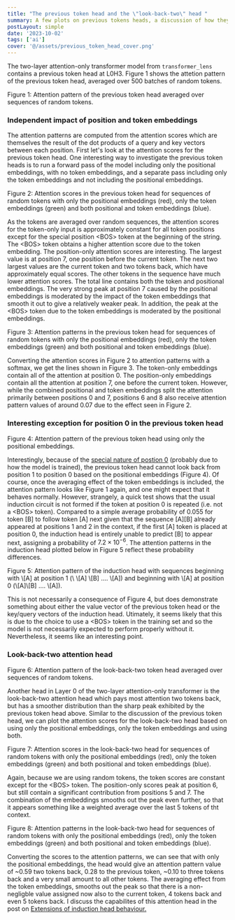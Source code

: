```yaml
---
title: "The previous token head and the \"look-back-two\" head "
summary: A few plots on previous tokens heads, a discussion of how they work and a comparison to a similar type of attention head -- a "look-back-two" head.
postLayout: simple
date: '2023-10-02'
tags: ['ai']
cover: '@/assets/previous_token_head_cover.png'
---
```



The two-layer attention-only transformer model from `transformer_lens` contains a previous token head at L0H3.  Figure 1 shows the attetion pattern of the previous token head, averaged over 500 batches of random tokens. 

<Plot dataPath="/toy_transformer_experiments/attn_pattern_prev_token_head.json" height={500} width="95%">
Figure 1: Attention pattern of the previous token head averaged over sequences of random tokens.
</Plot>

### Independent impact of position and token embeddings

The attention patterns are computed from the attention scores which are themselves the result of the dot products of a query and key vectors between each position. First let's look at the attention scores for the previous token head. One interesting way to investigate the previous token heads is to run a forward pass of the model including only the positional embeddings, with no token embeddings, and a separate pass including only the token embeddings and not including the positional embeddings.


<Plot dataPath="/toy_transformer_experiments/attn_scores_prev_token_head.json" height={500} width="95%">
Figure 2: Attention scores in the previous token head for sequences of random tokens with only the positional embeddings (red), only the token embeddings (green) and both positional and token embeddings (blue).
</Plot>


As the tokens are averaged over random sequences, the attention scores for the token-only input is approximately constant for all token positions except for the special position \<BOS> token at the beginning of the string. The \<BOS> token obtains a higher attention score due to the token embedding. The position-only attention scores are interesting. The largest value is at position 7, one position before the current token. The next two largest values are the current token and two tokens back, which have approximately equal scores. The other tokens in the sequence have much lower attention scores. The total line contains both the token and positional embeddings. The very strong peak at position 7 caused by the positional embeddings is moderated by the impact of the token embeddings that smooth it out to give a relatively weaker peak. In addition, the peak at the \<BOS> token due to the token embeddings is moderated by the positional embeddings.


<Plot dataPath="/toy_transformer_experiments/attn_pattern_prev_token_head_lastpos.json" height={500} width="95%">
Figure 3: Attention patterns in the previous token head for sequences of random tokens with only the positional embeddings (red), only the token embeddings (green) and both positional and token embeddings (blue).
</Plot>


Converting the attention scores in Figure 2 to attention patterns with a softmax, we get the lines shown in Figure 3. The token-only embeddings contain all of the attention at position 0. The position-only embeddings contain all the attention at position 7, one before the current token. However, while the combined positional and token embeddings split the attention primarily between positions 0 and 7, positions 6 and 8 also receive attention pattern values of around 0.07 due to the effect seen in Figure 2.



### Interesting exception for position 0 in the previous token head


<Plot dataPath="/toy_transformer_experiments/attn_pattern_prev_token_head_posn_only.json" height={500} width="95%">
Figure 4: Attention pattern of the previous token head using only the positional embeddings.
</Plot>


Interestingly, because of the [special nature of postion 0](/posts/pos-embeddings-two_layer) (probably due to how the model is trained), the previous token head cannot look back from position 1 to position 0 based on the positional embeddings (Figure 4). Of course, once the averaging effect of the token embeddings is included, the attention pattern looks like Figure 1 again, and one might expect that it behaves normally. However, strangely, a quick test shows that the usual induction circuit is not formed if the token at position 0 is repeated (i.e. not a \<BOS> token). Compared to a simple average probability of 0.055 for token [B] to follow token [A] next given that the sequence \[A]\[B] already appeared at positions 1 and 2 in the context, if the first [A] token is placed at position 0, the induction head is entirely unable to predict [B] to appear next, assigning a probability of $7.2 \times 10^{-6}$. The attention patterns in the induction head plotted below in Figure 5 reflect these probability differences.


<Plot dataPath="/toy_transformer_experiments/attn_pattern_prev_token_head_bug.json" height={500} width="95%">
Figure 5: Attention pattern of the induction head with sequences beginning with \[A] at position 1 (\<BOS> \[A] \[B] .... \[A]) and beginning with \[A] at position 0 (\[A]\[B] .... \[A]).
</Plot>


This is not necessarily a consequence of Figure 4, but does demonstrate something about either the value vector of the previous token head or the key/query vectors of the induction head. Utimately, it seems likely that this is due to the choice to use a \<BOS> token in the training set and so the model is not necessarily expected to perform properly without it. Nevertheless, it seems like an interesting point.



### Look-back-two attention head


<Plot dataPath="/toy_transformer_experiments/attn_pattern_lbt_head.json" height={500} width="95%">
Figure 6: Attention pattern of the look-back-two token head averaged over sequences of random tokens.
</Plot>


Another head in Layer 0 of the two-layer attention-only transformer is the look-back-two attention head which pays most attention two tokens back, but has a smoother distribution than the sharp peak exhibited by the previous token head above. Similar to the discussion of the previous token head, we can plot the attention scores for the look-back-two head based on using only the positional embeddings, only the token embeddings and using both.


<Plot dataPath="/toy_transformer_experiments/attn_scores_lbt_head_lastpos.json" height={500} width="95%">
Figure 7: Attention scores in the look-back-two head for sequences of random tokens with only the positional embeddings (red), only the token embeddings (green) and both positional and token embeddings (blue).
</Plot>


Again, because we are using random tokens, the token scores are constant except for the \<BOS> token. The position-only scores peak at position 6, but still contain a significant contribution from positions 5 and 7. The combination of the embeddings smooths out the peak even further, so that it appears something like a weighted average over the last 5 tokens of tht context.


<Plot dataPath="/toy_transformer_experiments/attn_pattern_lbt_head_lastpos.json" height={500} width="95%">
Figure 8: Attention patterns in the look-back-two head for sequences of random tokens with only the positional embeddings (red), only the token embeddings (green) and both positional and token embeddings (blue).
</Plot>

Converting the scores to the attention patterns, we can see that with only the positional embeddings, the head would give an attention pattern value of ~0.59 two tokens back, 0.28 to the previous token, ~0.10 to three tokens back and a very small amount to all other tokens. The averaging effect from the token embeddings, smooths out the peak so that there is a non-negligble value assigned now also to the current token, 4 tokens back and even 5 tokens back. I discuss the capabilites of this attention head in the post on [Extensions of induction head behaviour.](/posts/generalised_induction)

